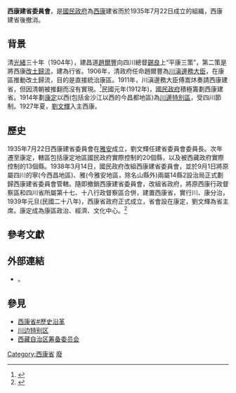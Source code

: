 {{expand|time=2015-01-26T06:11:34+00:00}}
{{refimprove|time=2015-01-26T06:11:34+00:00}}
'''西康建省委員會'''，是[[國民政府|國民政府]]為[[西康|西康]]建省而於1935年7月22日成立的組織，西康建省後撤消。

==背景==
清[[光緒|光緒]]三十年（1904年），建昌道[[趙爾豐|趙爾豐]]向四川總督[[錫良|錫良]]上“平康三策”，第二策是將西康[[改土歸流|改土歸流]]，建為行省。1906年，清政府任命趙爾豐為[[川滇邊務大臣|川滇邊務大臣]]，在康區推動改土歸流，目的是直接統治康區。1911年，川滇邊務大臣傅嵩炑奏請西康建省，但因清朝被推翻而沒有實現。<ref>{{cite journal
| author = 李细珠
| title = 〈试论清末新政时期政区变革的几个问题〉
| url = https://www.sohu.com/a/230145400_523187
| journal = 《近代史研究》
| year = 2003年
| issue = 第2期
| access-date = 2020-11-27
| archive-date = 2020-11-28
| archive-url = https://web.archive.org/web/20201128191551/https://www.sohu.com/a/230145400_523187
| dead-url = no
}}</ref>民國元年(1912年)，[[中華民國政府|國民政府]]積極籌劃西康建省。1914年劃[[康定市|康定]]以西(包括金沙江以西的今昌都地區)為[[川邊特別區|川邊特別區]]，受四川節制。1927年夏，[[劉文輝|劉文輝]]入主西康。

==歷史==
1935年7月22日西康建省委員會在[[雅安|雅安]]成立，劉文輝任建省委員會委員長。次年遷至康定，轄區包括康定地區國民政府實際控制的20個縣，以及被西藏政府實際控制的13個縣。1938年3月14日，國民政府改組西康建省委員會，並於9月1日將原屬四川的寧(今西昌地區)、雅(今雅安地區，除名山縣外)兩屬14縣2設治局正式劃歸西康建省委員會管轄。隨即撤銷西康建省委員會，改組省政府，將原西康行政督察區和四川省所屬第十七、十八行政督察區合併，建置西康省，實行川、康分治，1939年元旦(民國二十八年)，西康省政府正式成立，省會設在康定，劉文輝為省主席。康定成為康區政治、經濟、文化中心。<ref>{{Cite news | url=http://cpc.people.com.cn/GB/64162/64172/85037/85039/6906855.html | title=《西康日報》見證的一段歷史 | work=人民政协报 | author=李貞剛 | accessdate=2015-01-26 | archive-date=2020-02-19 | archive-url=https://web.archive.org/web/20200219162024/http://cpc.people.com.cn/GB/64162/64172/85037/85039/6906855.html | dead-url=no }}</ref>

==參考文獻==
{{reflist}}

==外部連結==
* {{Cite web| url=http://catalog.digitalarchives.tw/item/00/67/10/82.html| title=卷名:西康建省委員會官員任免（一）(001-032220-0022)| access-date=2015-01-26| archive-date=2016-03-04| archive-url=https://web.archive.org/web/20160304065204/http://catalog.digitalarchives.tw/item/00/67/10/82.html| dead-url=no}}。{{cite web|1=|title=卷名:西康建省委員會官員任免（二）(001-032220-0023)|publisher=《數位典藏與數位學習聯合目錄》|url=http://catalog.digitalarchives.tw/item/00/67/10/83.html|work=[[國史館|國史館]]|access-date=2015-01-26|archive-date=2016-03-04|archive-url=https://web.archive.org/web/20160304120912/http://catalog.digitalarchives.tw/item/00/67/10/83.html|dead-url=no}}

== 參見 ==
{{Portal box|中华民国}}
* [[西康省#歷史沿革|西康省#歷史沿革]]
* [[川边特别区|川边特别区]]
* [[西藏自治区筹备委员会|西藏自治区筹备委员会]]

[[Category:西康省|Category:西康省]]
[[Category:委員會_(中華民國政府)|廢]]